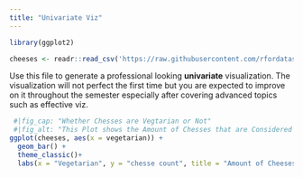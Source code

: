 ```yaml
---
title: "Univariate Viz"
---
```

```r
library(ggplot2)
```
```r
cheeses <- readr::read_csv('https://raw.githubusercontent.com/rfordatascience/tidytuesday/main/data/2024/2024-06-04/cheeses.csv')
```

Use this file to generate a professional looking **univariate** visualization. The visualization will not perfect the first time but you are expected to improve on it throughout the semester especially after covering advanced topics such as effective viz.
```r
 #|fig_cap: "Whether Chesses are Vegtarian or Not"
 #|fig_alt: "This Plot shows the Amount of Chesses that are Considered Vegetarian by Chesse.com."
ggplot(cheeses, aes(x = vegetarian)) +
  geom_bar() +
  theme_classic()+
  labs(x = "Vegetarian", y = "chesse count", title = "Amount of Cheeses that are Vegetarian or Not.")
```

